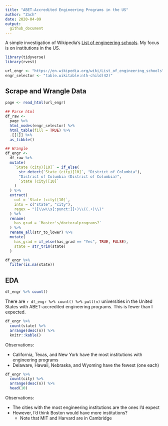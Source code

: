 ```yaml
---
title: "ABET-Accredited Engineering Programs in the US"
author: "Zach"
date: 2020-04-09
output:
  github_document
---
```


A simple investigation of Wikipedia's [List of engineering
schools](https://en.wikipedia.org/wiki/List_of_engineering_schools). My focus is
on institutions in the US.

```r
library(tidyverse)
library(rvest)

url_engr <- "https://en.wikipedia.org/wiki/List_of_engineering_schools"
engr_selector <- "table.wikitable:nth-child(42)"
```

## Scrape and Wrangle Data
<!-- -------------------------------------------------- -->

```r
page <- read_html(url_engr)
```

```r
## Parse html
df_raw <-
  page %>%
  html_nodes(engr_selector) %>%
  html_table(fill = TRUE) %>%
  .[[1]] %>%
  as_tibble()

## Wrangle
df_engr <-
  df_raw %>%
  mutate(
    `State (city)[10]` = if_else(
      str_detect(`State (city)[10]`, "District of Columbia"),
      "District of Columbia (District of Columbia)",
      `State (city)[10]`
    )
  ) %>%
  extract(
    col = `State (city)[10]`,
    into = c("state", "city"),
    regex = "([\\w\\s[:punct:]]+)\\((.+)\\)"
  ) %>%
  rename(
    has_grad = `Master's/doctoralprograms?`
  ) %>%
  rename_all(str_to_lower) %>%
  mutate(
    has_grad = if_else(has_grad == "Yes", TRUE, FALSE),
    state = str_trim(state)
  )

df_engr %>%
  filter(is.na(state))
```

## EDA
<!-- -------------------------------------------------- -->

```r
df_engr %>% count()
```

There are `r df_engr %>% count() %>% pull(n)` universities in the United States
with ABET-accredited engineering programs. This is fewer than I expected.

```r
df_engr %>%
  count(state) %>%
  arrange(desc(n)) %>%
  knitr::kable()
```

Observations:

- California, Texas, and New York have the most institutions with engineering programs
- Delaware, Hawaii, Nebraska, and Wyoming have the fewest (one each)

```r
df_engr %>%
  count(city) %>%
  arrange(desc(n)) %>%
  head(10)
```

Observations:

- The cities with the most engineering institutions are the ones I'd expect
- However, I'd think Boston would have more institutions?
  - Note that MIT and Harvard are in Cambridge
